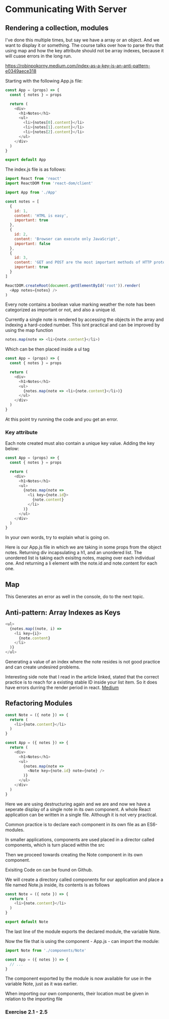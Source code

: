 # Communicating With Server
## Rendering a collection, modules

I've done this multiple times, but say we have a array or an object. And we want to display it or something. The course talks over
how to parse thru that using map and how the key attribute should not be array indexes, because it will cuase errors in the long run.

https://robinpokorny.medium.com/index-as-a-key-is-an-anti-pattern-e0349aece318

Starting with the following App.js file:

```js
const App = (props) => {
  const { notes } = props

  return (
    <div>
      <h1>Notes</h1>
      <ul>
        <li>{notes[0].content}</li>
        <li>{notes[1].content}</li>
        <li>{notes[2].content}</li>
      </ul>
    </div>
  )
}

export default App
```

The index.js file is as follows:

```js
import React from 'react'
import ReactDOM from 'react-dom/client'

import App from './App'

const notes = [
  {
    id: 1,
    content: 'HTML is easy',
    important: true
  },
  {
    id: 2,
    content: 'Browser can execute only JavaScript',
    important: false
  },
  {
    id: 3,
    content: 'GET and POST are the most important methods of HTTP protocol',
    important: true
  }
]

ReactDOM.createRoot(document.getElementById('root')).render(
  <App notes={notes} />
)
```

Every note contains a boolean value marking weather the note has been categorized as important or not,
and also a unique id.

Currently a single note is rendered by accessing the objects in the array and indexing a hard-coded
number. This isnt practical and can be improved by using the map function

```js
notes.map(note => <li>{note.content}</li>)
```

Which can be then placed inside a ul tag

```js
const App = (props) => {
  const { notes } = props

  return (
    <div>
      <h1>Notes</h1>
      <ul>
        {notes.map(note => <li>{note.content}</li>)}
      </ul>
    </div>
  )
}
```

At this point try running the code and you get an error.


### Key attribute

Each note created must also contain a unique key value. Adding the key below:

```js
const App = (props) => {
  const { notes } = props

  return (
    <div>
      <h1>Notes</h1>
      <ul>
        {notes.map(note => 
          <li key={note.id}>
            {note.content}
          </li>
        )}
      </ul>
    </div>
  )
}
```

In your own words, try to explain what is going on.

Here is our App.js file in which we are taking in some props from the object notes.
Returning div incapsulating a h1, and an unordered list.
The unordered list is taking each exisitng notes, maping over each individual one.
And returning a li element with the note.id and note.content for each one.



## Map

This Generates an error as well in the console, do to the next topic.

## Anti-pattern: Array Indexes as Keys

```js
<ul>
  {notes.map((note, i) => 
    <li key={i}>
      {note.content}
    </li>
  )}
</ul>
```
Generating a value of an index where the note resides is not good practice and can create undesired problems.


Interesting side note that I read in the article linked, stated that the correct practice is to reach for a existing
stable ID inside your list item. So it does have errors durring the render period in react.
[Medium](https://robinpokorny.medium.com/index-as-a-key-is-an-anti-pattern-e0349aece318)

## Refactoring Modules

```js
const Note = ({ note }) => {
  return (
    <li>{note.content}</li>
  )
}

const App = ({ notes }) => {
  return (
    <div>
      <h1>Notes</h1>
      <ul>
        {notes.map(note => 
          <Note key={note.id} note={note} />
        )}
      </ul>
    </div>
  )
}
```

Here we are using destructuring again and we are and now we have a seperate display of a single note in its own component.
A whole React application can be written in a single file. Although it is not very practical.

Common practice is to declare each component in its own file as an ES6-modules.

In smaller applications, components are used placed in a director called components, which is turn placed within the src 

Then we proceed towards creating the Note component in its own component.

Exisiting Code on can be found on Github.

We will create a directory called components for our application and place a file named Note.js inside, its contents is as follows

```js
const Note = ({ note }) => {
  return (
    <li>{note.content}</li>
  )
}

export default Note
```

The last line of the module exports the declared module, the variable Note.

Now the file that is using the component - App.js - can import the module:

```js
import Note from './components/Note'

const App = ({ notes }) => {
  // ...
}
```

The component exported by the module is now available for use in the variable Note, just as it was earlier.

When importing our own components, their location must be given in relation to the importing file

### Exercise 2.1 - 2.5

